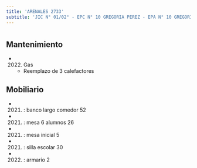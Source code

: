 ```yaml
---
title: 'ARENALES 2733'
subtitle: 'JIC N° 01/02° - EPC N° 10 GREGORIA PEREZ - EPA N° 10 GREGORIA PEREZ'
---
```


#


## Mantenimiento

*  (2022) Gas 
    + Reemplazo de 3 calefactores


## Mobiliario

*  (2021) : banco largo comedor 52 

*  (2021) : mesa 6 alumnos 26 

*  (2021) : mesa inicial 5 

*  (2021) : silla escolar 30 

*  (2022) : armario 2 






